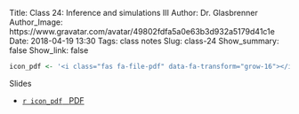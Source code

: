 Title: Class 24: Inference and simulations III
Author: Dr. Glasbrenner
Author_Image: https://www.gravatar.com/avatar/49802fdfa5a0e63b3d932a5179d41c1e
Date: 2018-04-19 13:30
Tags: class notes
Slug: class-24
Show_summary: false
Show_link: false

```r
icon_pdf <- '<i class="fas fa-file-pdf" data-fa-transform="grow-16"></i>&nbsp;'
```

[Slides]{.h3}

::: {.no-bullets}

*   [`r icon_pdf` &nbsp; [PDF]{.card-downloads-format}][slides-pdf]

:::

[slides-pdf]: /doc/class24_slides.pdf

